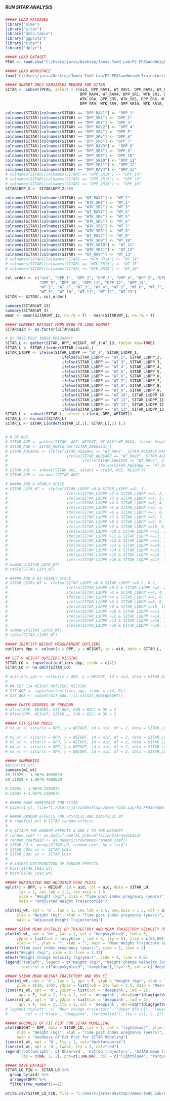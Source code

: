 #####                    #####
##### RUN SITAR ANALYSIS #####
#####                    #####

```r
##### LOAD PACKAGES
library("nlme")
library("sitar")
library("data.table")
library("ggplot2")
library("tidyr")
library("dplyr")

```

```r
##### LOAD DATASET
PFAS <- read.csv("C:/Users/jarva/Desktop/James-Todd Lab/P2.PFASandWeightTrajectories/Data/PFAS1.csv")

##### LOAD WORKSPACE
load("C:/Users/jarva/Desktop/James-Todd Lab/P2.PFASandWeightTrajectories/Data/P2_SITAR1.Rdata")

```

```r
##### SUBSET ONLY VARIABLES NEEDED FOR SITAR
SITAR <- subset(PFAS, select = c(aid, DPP_RAV1, WT_RAV1, DPP_RAV2, WT_RAV2, DPP_RAV3, WT_RAV3, 
                                 DPP_RAV4, WT_RAV4, DPP_SR1, WTK_SR1, DPP_SR2, WTK_SR2, DPP_SR4, 
                                 WTK_SR4, DPP_SR5, WTK_SR5, DPP_SR6, WTK_SR6, DPP_SR8, WTK_SR8, 
                                 DPP_SR9, WTK_SR9, DPP_SR10, WTK_SR10, DPP_SR11, WTK_SR11)) 

colnames(SITAR)[colnames(SITAR) == "DPP_RAV1"] <- "DPP_1"
colnames(SITAR)[colnames(SITAR) == "DPP_SR1"] <- "DPP_2"
colnames(SITAR)[colnames(SITAR) == "DPP_SR2"] <- "DPP_3"
colnames(SITAR)[colnames(SITAR) == "DPP_RAV2"] <- "DPP_4"
colnames(SITAR)[colnames(SITAR) == "DPP_SR4"] <- "DPP_5"
colnames(SITAR)[colnames(SITAR) == "DPP_SR5"] <- "DPP_6"
colnames(SITAR)[colnames(SITAR) == "DPP_SR6"] <- "DPP_7"
colnames(SITAR)[colnames(SITAR) == "DPP_RAV3"] <- "DPP_8"
colnames(SITAR)[colnames(SITAR) == "DPP_SR8"] <- "DPP_9"
colnames(SITAR)[colnames(SITAR) == "DPP_SR9"] <- "DPP_10"
colnames(SITAR)[colnames(SITAR) == "DPP_SR10"] <- "DPP_11"
colnames(SITAR)[colnames(SITAR) == "DPP_SR11"] <- "DPP_12"
colnames(SITAR)[colnames(SITAR) == "DPP_RAV4"] <- "DPP_13"
# colnames(SITAR)[colnames(SITAR) == "DPP_SR14"] <- "DPP_14"
# colnames(SITAR)[colnames(SITAR) == "DPP_SR15"] <- "DPP_15"
# colnames(SITAR)[colnames(SITAR) == "DPP_SR16"] <- "DPP_16"
SITAR$DPP_2 <- SITAR$DPP_2/365

colnames(SITAR)[colnames(SITAR) == "WT_RAV1"] <- "WT_1"
colnames(SITAR)[colnames(SITAR) == "WTK_SR1"] <- "WT_2"
colnames(SITAR)[colnames(SITAR) == "WTK_SR2"] <- "WT_3"
colnames(SITAR)[colnames(SITAR) == "WT_RAV2"] <- "WT_4"
colnames(SITAR)[colnames(SITAR) == "WTK_SR4"] <- "WT_5"
colnames(SITAR)[colnames(SITAR) == "WTK_SR5"] <- "WT_6"
colnames(SITAR)[colnames(SITAR) == "WTK_SR6"] <- "WT_7"
colnames(SITAR)[colnames(SITAR) == "WTK_SR8"] <- "WT_8"
colnames(SITAR)[colnames(SITAR) == "WT_RAV3"] <- "WT_9"
colnames(SITAR)[colnames(SITAR) == "WTK_SR9"] <- "WT_10"
colnames(SITAR)[colnames(SITAR) == "WTK_SR10"] <- "WT_11"
colnames(SITAR)[colnames(SITAR) == "WTK_SR11"] <- "WT_12"
colnames(SITAR)[colnames(SITAR) == "WT_RAV4"] <- "WT_13"
# colnames(SITAR)[colnames(SITAR) == "WTK_SR14"] <- "WT_14"
# colnames(SITAR)[colnames(SITAR) == "WTK_SR15"] <- "WT_15"
# colnames(SITAR)[colnames(SITAR) == "WTK_SR16"] <- "WT_16"

col_order <- c("aid", "DPP_1", "DPP_2", "DPP_3", "DPP_4", "DPP_5", "DPP_6", "DPP_7", "DPP_8", 
               "DPP_9", "DPP_10", "DPP_11", "DPP_12", "DPP_13",
               "WT_1", "WT_2", "WT_3", "WT_4", "WT_5", "WT_6", "WT_7", "WT_8", 
               "WT_9", "WT_10", "WT_11", "WT_12", "WT_13")
SITAR <- SITAR[, col_order]

summary(SITAR$WT_13)
summary(SITAR$WT_3)
mean <- mean(SITAR$WT_13, na.rm = T) - mean(SITAR$WT_1, na.rm = T)

##### CONVERT DATASET FROM WIDE TO LONG FORMAT
SITAR$aid <- as.factor(SITAR$aid)

# BY DAYS POST INDEX PREGNANCY
SITAR_L <- gather(SITAR, DPP, WEIGHT, WT_1:WT_13, factor_key=TRUE)
SITAR_L <- SITAR_L[order(SITAR_L$aid),]
SITAR_L$DPP <- ifelse(SITAR_L$DPP == "WT_1", SITAR_L$DPP_1,
                         ifelse(SITAR_L$DPP == "WT_2", SITAR_L$DPP_2,
                         ifelse(SITAR_L$DPP == "WT_3", SITAR_L$DPP_3,
                         ifelse(SITAR_L$DPP == "WT_4", SITAR_L$DPP_4,
                         ifelse(SITAR_L$DPP == "WT_5", SITAR_L$DPP_5,
                         ifelse(SITAR_L$DPP == "WT_6", SITAR_L$DPP_6,
                         ifelse(SITAR_L$DPP == "WT_7", SITAR_L$DPP_7,
                         ifelse(SITAR_L$DPP == "WT_8", SITAR_L$DPP_8,
                         ifelse(SITAR_L$DPP == "WT_9", SITAR_L$DPP_9,
                         ifelse(SITAR_L$DPP == "WT_10", SITAR_L$DPP_10,
                         ifelse(SITAR_L$DPP == "WT_11", SITAR_L$DPP_11,
                         ifelse(SITAR_L$DPP == "WT_12", SITAR_L$DPP_12,
                         ifelse(SITAR_L$DPP == "WT_13", SITAR_L$DPP_13, NA)))))))))))))
SITAR_L <- subset(SITAR_L, select = c(aid, DPP, WEIGHT))
SITAR_L <- na.omit(SITAR_L)
SITAR_L <- SITAR_L[order(SITAR_L[,1], SITAR_L[,2] ),]


# # BY AGE
# SITAR_AGE <- gather(SITAR, AGE, WEIGHT, WT_RAV1:WT_RAV4, factor_key=TRUE)
# SITAR_AGE <- SITAR_AGE[order(SITAR_AGE$aid),]
# SITAR_AGE$AGE <- ifelse(SITAR_AGE$AGE == "WT_RAV1", SITAR_AGE$AGE_RAV1,
#                          ifelse(SITAR_AGE$AGE == "WT_RAV2", SITAR_AGE$AGE_RAV2,
#                                 ifelse(SITAR_AGE$AGE == "WT_RAV3", SITAR_AGE$AGE_RAV3,
#                                        ifelse(SITAR_AGE$AGE == "WT_RAV4", SITAR_AGE$AGE_RAV4, NA))))
# SITAR_AGE <- subset(SITAR_AGE, select = c(aid, AGE, WEIGHT))
# SITAR_AGE <- na.omit(SITAR_AGE)

```

```r
# ##### ADD A YEARLY SCALE
# SITAR_L$YR_WT <- ifelse(SITAR_L$DPP >0 & SITAR_L$DPP <=2, 1,
#                          ifelse(SITAR_L$DPP >2 & SITAR_L$DPP <=3, 2,
#                          ifelse(SITAR_L$DPP >3 & SITAR_L$DPP <=4, 3,
#                          ifelse(SITAR_L$DPP >4 & SITAR_L$DPP <=5, 4,
#                          ifelse(SITAR_L$DPP >5 & SITAR_L$DPP <=6, 5,
#                          ifelse(SITAR_L$DPP >6 & SITAR_L$DPP <=7, 6, 
#                          ifelse(SITAR_L$DPP >7 & SITAR_L$DPP <=8, 7, 
#                          ifelse(SITAR_L$DPP >8 & SITAR_L$DPP <=9, 8,
#                          ifelse(SITAR_L$DPP >9 & SITAR_L$DPP <=10, 9, 
#                          ifelse(SITAR_L$DPP >10 & SITAR_L$DPP <=11, 10,
#                          ifelse(SITAR_L$DPP >11 & SITAR_L$DPP <=12, 11,
#                          ifelse(SITAR_L$DPP >12 & SITAR_L$DPP <=13, 12,
#                          ifelse(SITAR_L$DPP >13 & SITAR_L$DPP <=14, 13,
#                          ifelse(SITAR_L$DPP >14 & SITAR_L$DPP <=15, 14,
#                          ifelse(SITAR_L$DPP >15 & SITAR_L$DPP <=16, 15,
#                          ifelse(SITAR_L$DPP >16 & SITAR_L$DPP <=17, 16, 0))))))))))))))))
# summary(SITAR_L$YR_WT)
# table(SITAR_L$YR_WT)

# ##### ADD A BI-YEARLY SCALE
# SITAR_L$YR2_WT <- ifelse(SITAR_L$DPP >0 & SITAR_L$DPP <=0.5, 0.5,
#                          ifelse(SITAR_L$DPP >0.5 & SITAR_L$DPP <=2, 2,
#                          ifelse(SITAR_L$DPP >2 & SITAR_L$DPP <=4, 4,
#                          ifelse(SITAR_L$DPP >4 & SITAR_L$DPP <=6, 6,
#                          ifelse(SITAR_L$DPP >6 & SITAR_L$DPP <=8, 8,
#                          ifelse(SITAR_L$DPP >8 & SITAR_L$DPP <=10, 10,
#                          ifelse(SITAR_L$DPP >10 & SITAR_L$DPP <=12, 12, 
#                          ifelse(SITAR_L$DPP >12 & SITAR_L$DPP <=14, 14, 
#                          ifelse(SITAR_L$DPP >14 & SITAR_L$DPP <=16, 16,
#                          ifelse(SITAR_L$DPP >16 & SITAR_L$DPP <=18, 18, 0))))))))))
# summary(SITAR_L$YR2_WT)
# table(SITAR_L$YR2_WT)

```

```r
##### IDENTIFY WEIGHT MEASUREMENT OUTLIERS
outliers_dpp <- velout(x = DPP, y = WEIGHT, id = aid, data = SITAR_L, limit = 4)

## SET 9 WEIGHT OUTLIERS MISSING
SITAR_LO <- zapvelout(outliers_dpp, icode = c(4))
SITAR_LO <- na.omit(SITAR_LO)

# outliers_age <- velout(x = AGE, y = WEIGHT, id = aid, data = SITAR_AGE, limit = 3)
# 
# ## SET 114 WEIGHT OUTLIERS MISSING
# SIT_AGE <- zapvelout(outliers_age, icode = c(4, 6))
# SIT_AGE <- subset(SIT_AGE, !is.na(SIT_AGE$WEIGHT))

```

```r
##### CHECK DEGREES OF FREEDOM
# dfset(AGE, WEIGHT, SIT_AGE, FUN = BIC) # DF = 2
# dfset(DPP, WEIGHT, SITAR_L, FUN = BIC) # DF = 2

```

```r
##### FIT SITAR MODEL
# m1_wt <- sitar(x = DPP, y = WEIGHT, id = aid, df = 2, data = SITAR_LO, fixed='a+c', random='a+c')

# m2_wt <- sitar(x = DPP, y = WEIGHT, id = aid, df = 2, data = SITAR_LO, fixed='a', random='a+c')
# m3_wt <- sitar(x = DPP, y = WEIGHT, id = aid, df = 2, data = SITAR_LO, fixed='a+b+c', random='a+c')
# m4_wt <- sitar(x = DPP, y = WEIGHT, id = aid, df = 2, data = SITAR_LO, fixed='a+c', random='a+b+c')
# m5_wt <- sitar(x = DPP, y = WEIGHT, id = aid, df = 2, data = SITAR_LO, fixed='a+b+c', random='a+b+c')

##### SUMMARIES
#print(m1_wt)
summary(m1_wt)
69.31929 - 1.96*0.4692629
69.31929 + 1.96*0.4692629

0.13991 - 1.96*0.2384574
0.13991 + 1.96*0.2384574

```

```r
# ##### SAVE WORKSPACE FOR SITAR
# save(m1_wt, file="C:/Users/jarva/Desktop/James-Todd Lab/P2.PFASandWeightTrajectories/Data/P2_SITAR1.Rdata")

```

```r
# ##### RANDOM EFFECTS FOR SYSTOLIC AND DIASTOLIC BP
# # ranef(m1_wt) # SITAR random effects
# 
# # ATTACH THE RANDOM EFFECTS A AND C TO THE DATASET
# random_coef <- as.data.frame(m1_wt$coefficients$random$id)
# random_coef$aid <- as.numeric(rownames(random_coef))
# SITAR_LO <- merge(SITAR_LO, random_coef, by = "aid")
# SITAR_LO$a_wt <- SITAR_LO$a
# SITAR_LO$c_wt <- SITAR_LO$c
# 
# # ASSESS DISTRIBUTION OF RANDOM EFFECTS
# hist(SITAR_LO$a_wt)
# hist(SITAR_LO$c_wt)

```

```r
##### UNADJUSTED AND ADJUSTED PFAS PLOTS
mplot(x = DPP, y = WEIGHT, id = aid, col = aid, data = SITAR_LO,
      las = 1, cex.lab = 1.5, cex.axis = 1.5, 
      ylab = "Weight (kg)", xlab = "Time post index pregnancy (years)",
      main = "Undjusted Weight Trajectories")

plot(m1_wt, opt = 'a', las = 1, cex.lab = 1.5, cex.axis = 1.5, col = aid, 
     ylab = "Weight (kg)", xlab = "Time post index pregnancy (years)",
     main = "Adjusted Weight Trajectories")

```

```r
##### SITAR MEAN SYSTOLIC BP TRAJECTORY AND MEAN TRAJECTORY VELOCITY PLOTS
plot(m1_wt, opt = 'dv', las = 1, col = "deepskyblue3", lwd = 3, 
     y2par = list(col = 'navyblue', lwd = 3, lty = 5), ylim = c(68,80),
     vlab = "", ylab = "", xlab = "", main = "Mean Weight Trajectory and Velocity", cex.axis = 1, cex.lab = 1)
mtext("Time post index pregnancy (years)", side = 1, line = 2)
mtext("Weight (kg)", side = 2, line = 3.25)
mtext("Weight change velocity (kg/year)", side = 4, line = 2.6)
legend('topleft', legend = c("Weight (kg)", "Weight change velocity (kg/week)"), 
       text.col = c("deepskyblue3", "navyblue"),lty=1:5, col = c("deepskyblue3", "navyblue"), cex = 1, inset=0.04)

```

```r
##### SITAR MEAN WEIGHT TRAJECTORY AND 95% CI
plot(m1_wt, opt = 'd', las = 1, apv = F, ylab = "Weight (kg)", xlab = "Time post index pregnanacy (years)", 
     ylim = c(30, 150), y2par = list(lwd = 2), lwd = 2.5, main = "Mean Weight Trajectory (95% CI)")
lines(m1_wt, opt = 'd', y2par = list(col = 'deeppink', lwd = 2), 
      apv = F, lwd = 2, lty = 2, col = 'deeppink', abc=(sqrt(diag(getVarCov(m1_wt)))*1.96))
lines(m1_wt, opt = 'd', y2par = list(col = 'deeppink', lwd = 2), 
      apv = F, lwd = 2, lty = 2, col = 'deeppink', abc=(sqrt(diag(getVarCov(m1_wt)))*-1.96))
# legend("topleft", c( "Mean change trajectory", "Upper 95% CI", "Lower 95% CI"),
#        col = c("black", "deeppink", "turquoise3"), lty = c(1, 2, 2))

```


```r
##### GOODNESS OF FIT PLOT FOR SITAR MODELLING
plot(WEIGHT ~ DPP, data = SITAR_LO, las = 1, col = "lightblue4", ylim = c(30,170),
     ylab = "Weight (kg)", xlab = "Time post index pregnancy (years)",
     main = "Goodness of Fit Plot for SITAR Modeling")
lines(m1_wt, opt = 'D', lty = 1, col="darkturquoise")
lines(m1_wt, opt = 'd', lwd=2, lty = 2, col="red")
legend('bottomright', c('Observed', 'Fitted trajectory', 'SITAR mean trajectory'),
       lty = c(NA, 1, 2), pch=c(1,NA,NA), col = c("lightblue4", "turquoise4", "red"), cex = 0.8, inset=0.04) 

```

```r
##### SAVE DATASET
SITAR_LO_FIN <- SITAR_LO %>% 
  group_by(aid) %>% 
  arrange(DPP) %>% 
  filter(row_number()==1)

write.csv(SITAR_LO_FIN, file = "C:/Users/jarva/Desktop/James-Todd Lab/P2.PFASandWeightTrajectories/Data/P2_SITAR1.csv", row.names = T)

```
